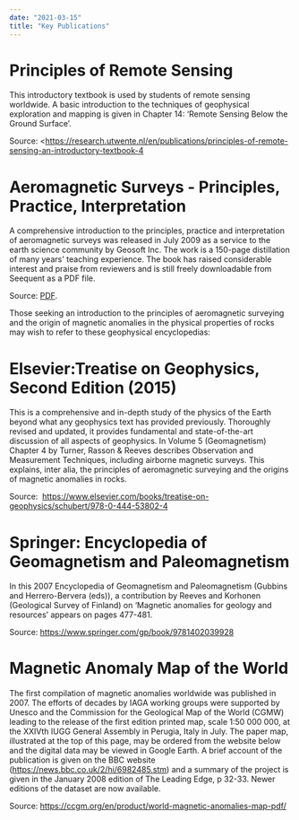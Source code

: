 ```yaml
---
date: "2021-03-15"
title: "Key Publications"
---
```


# Principles of Remote Sensing

This introductory textbook is used by students of remote sensing worldwide. A basic introduction to the techniques of geophysical exploration and mapping is given in Chapter 14: ‘Remote Sensing Below the Ground Surface’.

Source: <https://research.utwente.nl/en/publications/principles-of-remote-sensing-an-introductory-textbook-4

# Aeromagnetic Surveys - Principles, Practice, Interpretation

A comprehensive introduction to the principles, practice and interpretation of aeromagnetic surveys was released in July 2009 as a service to the earth science community by Geosoft Inc. The work is a 150-page distillation of many years' teaching experience. The book has raised considerable interest and praise from reviewers and is still freely downloadable from Seequent as a PDF file.  

Source: [PDF](https://files.seequent.com/PDFs/Aeromagnetic_Survey_Reeves-october-2005.pdf).


Those seeking an introduction to the principles of aeromagnetic surveying and the origin of magnetic anomalies in the physical properties of rocks may wish to refer to these geophysical encyclopedias:

# Elsevier:Treatise on Geophysics, Second Edition (2015)

This is a comprehensive and in-depth study of the physics of the Earth beyond what any geophysics text has provided previously. Thoroughly revised and updated, it provides fundamental and state-of-the-art discussion of all aspects of geophysics. In Volume 5 (Geomagnetism) Chapter 4 by Turner, Rasson & Reeves describes Observation and Measurement Techniques, including airborne magnetic surveys. This explains, inter alia, the principles of aeromagnetic surveying and the origins of magnetic anomalies in rocks.

Source:  <https://www.elsevier.com/books/treatise-on-geophysics/schubert/978-0-444-53802-4>

# Springer: Encyclopedia of Geomagnetism and Paleomagnetism

In this 2007 Encyclopedia of Geomagnetism and Paleomagnetism (Gubbins and Herrero-Bervera (eds)), a contribution by Reeves and Korhonen (Geological Survey of Finland) on ‘Magnetic anomalies for geology and resources’ appears on pages 477-481.

Source: <https://www.springer.com/gp/book/9781402039928>

# Magnetic Anomaly Map of the World

The first compilation of magnetic anomalies worldwide was published in 2007. The efforts of decades by IAGA working groups were supported by Unesco and the Commission for the Geological Map of the World (CGMW) leading to the release of the first edition printed map, scale 1:50 000 000, at the XXIVth IUGG General Assembly in Perugia, Italy in July. The paper map, illustrated at the top of this page, may be ordered from the website below and the digital data may be viewed in Google Earth. A brief account of the publication is given on the BBC website (<https://news.bbc.co.uk/2/hi/6982485.stm>) and a summary of the project is given in the January 2008 edition of The Leading Edge, p 32-33. Newer editions of the dataset are now available. 

Source: <https://ccgm.org/en/product/world-magnetic-anomalies-map-pdf/>

